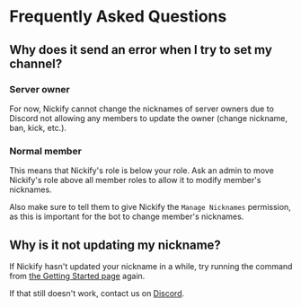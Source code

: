 # Frequently Asked Questions

## Why does it send an error when I try to set my channel?

### Server owner

For now, Nickify cannot change the nicknames of server owners due to Discord not allowing any members to update the owner (change nickname, ban, kick, etc.).

### Normal member

This means that Nickify's role is below your role. Ask an admin to move Nickify's role above all member roles to allow it to modify member's nicknames.

Also make sure to tell them to give Nickify the `Manage Nicknames` permission, as this is important for the bot to change member's nicknames.

## Why is it not updating my nickname?

If Nickify hasn't updated your nickname in a while, try running the command from [the Getting Started page](/docs/getting-started) again.

If that still doesn't work, contact us on [Discord](/discord).
